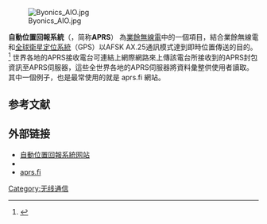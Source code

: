 {{Refimprove|time=2016-10-03T06:54:51+00:00}}
{{Expand English|Automatic Packet Reporting System}}

[[File:Byonics_AIO.jpg|thumb]]

'''自動位置回報系統'''（{{lang-en|Automatic Packet Report System}}，简称'''APRS'''） 為[[業餘無線電|業餘無線電]]中的一個項目，結合業餘無線電和[[全球衛星定位系統|全球衛星定位系統]]（GPS）以AFSK AX.25通訊模式達到即時位置傳送的目的。<ref>{{cite web|url=ftp://ftp.tapr.org/aprssig/aprsspec/spec/aprs101/APRS101.pdf|date=2000-08-29|editor=Ian Wade, G3NRW|title=APRS Protocol Reference|publisher={{tsl|en|Tucson Amateur Packet Radio}}|accessdate=2012-05-19|language=en}}</ref> 世界各地的APRS接收電台可連結上網際網路來上傳該電台所接收到的APRS封包資訊至APRS伺服器，這些全世界各地的APRS伺服器將資料彙整供使用者讀取。其中一個例子，也是最常使用的就是 aprs.fi 網站。

==参考文献==
{{reflist}}

==外部链接==
* [http://www.aprs.org/ 自動位置回報系統网站]
*{{dmoz|Recreation/Radio/Amateur/Packet_Radio/|自動位置回報系統}}
* [http://aprs.fi aprs.fi]

[[Category:无线通信|Category:无线通信]]